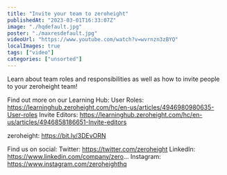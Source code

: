 ```yaml
---
title: "Invite your team to zeroheight"
publishedAt: "2023-03-01T16:33:07Z"
image: "./hqdefault.jpg"
poster: "./maxresdefault.jpg"
videoUrl: "https://www.youtube.com/watch?v=wvrnzn3zBYQ"
localImages: true
tags: ["video"]
categories: ["unsorted"]
---
```


Learn about team roles and responsibilities as well as how to invite people to your zeroheight team!

Find out more on our Learning Hub:
User Roles: https://learninghub.zeroheight.com/hc/en-us/articles/4946980980635-User-roles
Invite Editors: https://learninghub.zeroheight.com/hc/en-us/articles/4946858186651-Invite-editors

zeroheight: https://bit.ly/3DEvORN

Find us on social:
Twitter: https://twitter.com/zeroheight
LinkedIn: https://www.linkedin.com/company/zero...
Instagram: https://www.instagram.com/zeroheighthq
